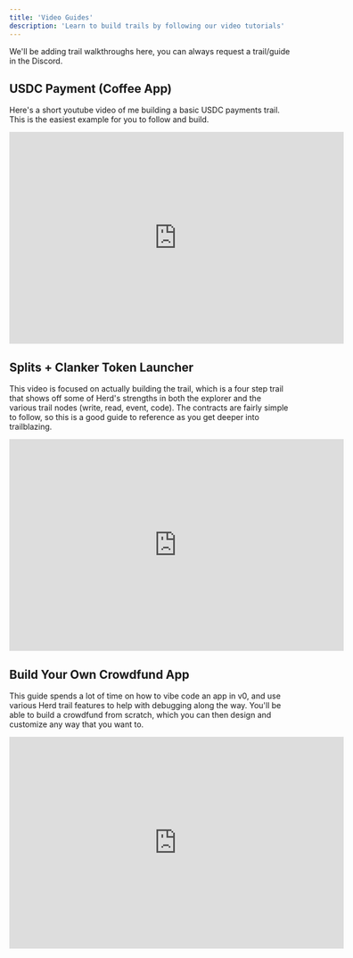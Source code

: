 ```yaml
---
title: 'Video Guides'
description: 'Learn to build trails by following our video tutorials'
---
```


We'll be adding trail walkthroughs here, you can always request a trail/guide in the Discord.

## USDC Payment (Coffee App)

Here's a short youtube video of me building a basic USDC payments trail. This is the easiest example for you to follow and build.

<Frame>
  <iframe
    width="600"
    height="380"
    src="https://www.youtube.com/embed/SP5Xg4WAvcw?si=sEx3_ClrBqLqJ3dJ"
    title="YouTube video player"
    frameborder="0"
    allow="accelerometer; autoplay; clipboard-write; encrypted-media; gyroscope; picture-in-picture"
    allowfullscreen
  ></iframe>
</Frame>

## Splits + Clanker Token Launcher

This video is focused on actually building the trail, which is a four step trail that shows off some of Herd's strengths in both the explorer and the various trail nodes (write, read, event, code). The contracts are fairly simple to follow, so this is a good guide to reference as you get deeper into trailblazing.

<Frame>
  <iframe
    width="600"
    height="380"
    src="https://www.youtube.com/embed/Ox82r6whTXU?si=ROznE_7VTyXVqKQq"
    title="YouTube video player"
    frameborder="0"
    allow="accelerometer; autoplay; clipboard-write; encrypted-media; gyroscope; picture-in-picture"
    allowfullscreen
  ></iframe>
</Frame>

## Build Your Own Crowdfund App

This guide spends a lot of time on how to vibe code an app in v0, and use various Herd trail features to help with debugging along the way. You'll be able to build a crowdfund from scratch, which you can then design and customize any way that you want to.

<Frame>
  <iframe
    width="600"
    height="380"
    src="https://www.youtube.com/embed/grtCjavfgP0?si=c2G4kjXLekaeSK4e"
    title="YouTube video player"
    frameborder="0"
    allow="accelerometer; autoplay; clipboard-write; encrypted-media; gyroscope; picture-in-picture"
    allowfullscreen
  ></iframe>
</Frame>

